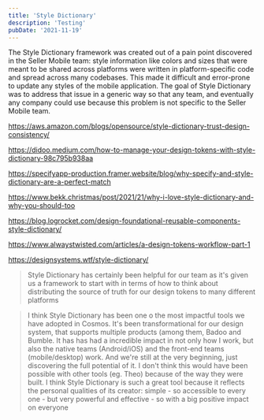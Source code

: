 ```yaml
---
title: 'Style Dictionary'
description: 'Testing'
pubDate: '2021-11-19'
---
```


The Style Dictionary framework was created out of a pain point discovered in the Seller Mobile team: style information like colors and sizes that were meant to be shared across platforms were written in platform-specific code and spread across many codebases. This made it difficult and error-prone to update any styles of the mobile application. The goal of Style Dictionary was to address that issue in a generic way so that any team, and eventually any company could use because this problem is not specific to the Seller Mobile team.

https://aws.amazon.com/blogs/opensource/style-dictionary-trust-design-consistency/

https://didoo.medium.com/how-to-manage-your-design-tokens-with-style-dictionary-98c795b938aa

https://specifyapp-production.framer.website/blog/why-specify-and-style-dictionary-are-a-perfect-match

https://www.bekk.christmas/post/2021/21/why-i-love-style-dictionary-and-why-you-should-too

https://blog.logrocket.com/design-foundational-reusable-components-style-dictionary/

https://www.alwaystwisted.com/articles/a-design-tokens-workflow-part-1

https://designsystems.wtf/style-dictionary/

> Style Dictionary has certainly been helpful for our team as it's given us a framework to start with in terms of how to think about distributing the source of truth for our design tokens to many different platforms


> I think Style Dictionary has been one o the most impactful tools we have adopted in Cosmos. It's been transformational for our design system, that supports multiple products (among them, Badoo and Bumble. It has has had a incredible impact in not only how I work, but also the native teams (Android/iOS) and the front-end teams (mobile/desktop) work. And we're still at the very beginning, just discovering the full potential of it. I don't think this would have been possible with other tools (eg. Theo) because of the way they were built. I think Style Dictionary is such a great tool because it reflects the personal qualities of its creator: simple - so accessible to every one - but very powerful and effective - so with a big positive impact on everyone

